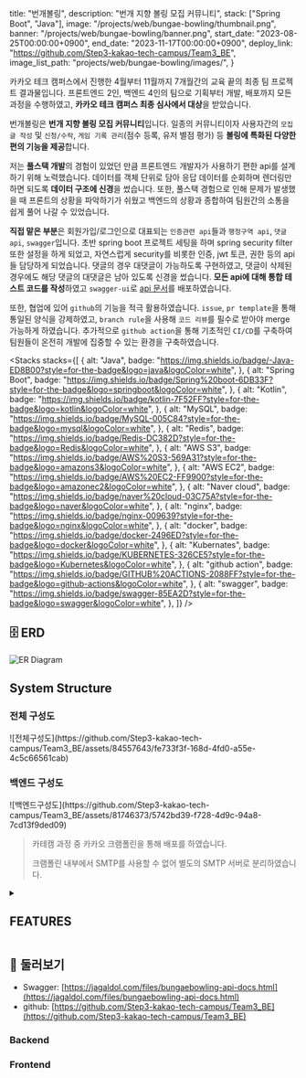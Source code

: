 

  title: "번개볼링",
  description: "번개 지향 볼링 모집 커뮤니티",
  stack: ["Spring Boot", "Java"],
  image: "/projects/web/bungae-bowling/thumbnail.png",
  banner: "/projects/web/bungae-bowling/banner.png",
  start_date: "2023-08-25T00:00:00+0900",
  end_date: "2023-11-17T00:00:00+0900",
  deploy_link: "https://github.com/Step3-kakao-tech-campus/Team3_BE",
  image_list_path: "projects/web/bungae-bowling/images/",
}

카카오 테크 캠퍼스에서 진행한 4월부터 11월까지 7개월간의 교육 끝의 최종 팀 프로젝트 결과물입니다. 프론트엔드 2인, 백엔드 4인의 팀으로 기획부터 개발, 배포까지 모든 과정을 수행하였고, **카카오 테크 캠퍼스 최종 심사에서 대상**을 받았습니다.

번개볼링은 **번개 지향 볼링 모집 커뮤니티**입니다. 일종의 커뮤니티이자 사용자간의 `모집글 작성` 및 `신청/수락`, `게임 기록 관리`(점수 등록, 유저 별점 평가) 등 **볼링에 특화된 다양한 편의 기능을 제공**합니다.

저는 **풀스택 개발**의 경험이 있었던 만큼 프론트엔드 개발자가 사용하기 편한 api를 설계하기 위해 노력했습니다. 데이터를 객체 단위로 담아 응답 데이터를 순회하며 렌더링만 하면 되도록 **데이터 구조에 신경**을 썼습니다. 또한, 풀스택 경험으로 인해 문제가 발생했을 때 프론트의 상황을 파악하기가 쉬웠고 백엔드의 상황과 종합하여 팀원간의 소통을 쉽게 풀어 나갈 수 있었습니다.

**직접 맡은 부분**은 회원가입/로그인으로 대표되는 `인증관련 api`들과 `행정구역 api`, `댓글 api`, `swagger`입니다. 초반 spring boot 프로젝트 세팅을 하며 spring security filter 또한 설정을 하게 되었고, 자연스럽게 security를 비롯한 인증, jwt 토큰, 권한 등의 api들 담당하게 되었습니다. 댓글의 경우 대댓글이 가능하도록 구현하였고, 댓글이 삭제된 경우에도 해당 댓글의 대댓글은 남아 있도록 신경을 썼습니다. **모든 api에 대해 통합 테스트 코드를 작성**하였고 `swagger-ui`로 [api 문서](https://jagaldol.com/files/bungaebowling-api-docs.html)를 배포하였습니다.

또한, 협업에 있어 `github`의 기능을 적극 활용하였습니다. `issue`, `pr template`을 통해 통일된 양식을 강제하였고, `branch rule`을 사용해 `코드 리뷰`를 필수로 받아야 merge 가능하게 하였습니다. 추가적으로 `github action`을 통해 기초적인 `CI/CD`를 구축하여 팀원들이 온전히 개발에 집중할 수 있는 환경을 구축하였습니다.

<Stacks
  stacks={[
    {
      alt: "Java",
      badge: "https://img.shields.io/badge/-Java-ED8B00?style=for-the-badge&logo=java&logoColor=white",
    },
    {
      alt: "Spring Boot",
      badge: "https://img.shields.io/badge/Spring%20boot-6DB33F?style=for-the-badge&logo=springboot&logoColor=white",
    },
    {
      alt: "Kotlin",
      badge: "https://img.shields.io/badge/kotlin-7F52FF?style=for-the-badge&logo=kotlin&logoColor=white",
    },
    {
      alt: "MySQL",
      badge: "https://img.shields.io/badge/MySQL-005C84?style=for-the-badge&logo=mysql&logoColor=white",
    },
    {
      alt: "Redis",
      badge: "https://img.shields.io/badge/Redis-DC382D?style=for-the-badge&logo=Redis&logoColor=white",
    },
    {
      alt: "AWS S3",
      badge: "https://img.shields.io/badge/AWS%20S3-569A31?style=for-the-badge&logo=amazons3&logoColor=white",
    },
    {
      alt: "AWS EC2",
      badge: "https://img.shields.io/badge/AWS%20EC2-FF9900?style=for-the-badge&logo=amazonec2&logoColor=white",
    },
    {
      alt: "Naver cloud",
      badge: "https://img.shields.io/badge/naver%20cloud-03C75A?style=for-the-badge&logo=naver&logoColor=white",
    },
    {
      alt: "nginx",
      badge: "https://img.shields.io/badge/nginx-009639?style=for-the-badge&logo=nginx&logoColor=white",
    },
    {
      alt: "docker",
      badge: "https://img.shields.io/badge/docker-2496ED?style=for-the-badge&logo=docker&logoColor=white",
    },
    {
      alt: "Kubernates",
      badge: "https://img.shields.io/badge/KUBERNETES-326CE5?style=for-the-badge&logo=Kubernetes&logoColor=white",
    },
    {
      alt: "github action",
      badge:
        "https://img.shields.io/badge/GITHUB%20ACTIONS-2088FF?style=for-the-badge&logo=github-actions&logoColor=white",
    },
    {
      alt: "swagger",
      badge: "https://img.shields.io/badge/swagger-85EA2D?style=for-the-badge&logo=swagger&logoColor=white",
    },
  ]}
/>

## 🗄️️ ERD

![ER Diagram](/projects/web/bungae-bowling/erd.png)

## System Structure

### 전체 구성도

<div className={"flex justify-center w-full"}>
  <div className={"max-w-[1000px]"}>
    ![전체구성도](https://github.com/Step3-kakao-tech-campus/Team3_BE/assets/84557643/fe733f3f-168d-4fd0-a55e-4c5c66561cab)
  </div>
</div>

### 백엔드 구성도

<div className={"flex justify-center w-full"}>
  <div className={"max-w-[1000px]"}>
    ![백엔드구성도](https://github.com/Step3-kakao-tech-campus/Team3_BE/assets/81746373/5742bd39-f728-4d9c-94a8-7cd13f9ded09)
  </div>
</div>

> 카테캠 과정 중 카카오 크램폴린을 통해 배포를 하였습니다.
>
> 크램폴린 내부에서 SMTP를 사용할 수 없어 별도의 SMTP 서버로 분리하였습니다.

<details>
  <summary><h2 className="inline-block">FEATURES</h2></summary>

### 인증

JWT를 이용하였습니다.

- ACCESS TOKEN과 REFRESH TOKEN을 구현하였으며 REFRESH TOKEN은 REDIS에 저장됩니다.
- RTR(refresh token rotation) 전략으로 리프레시를 일회용으로 사용하였습니다.
- ACCESS 토큰은 AUTHORIZATION 헤더로 BEARER 토큰으로 전달합니다.
- REFRESH 토큰은 HTTP-ONLY 쿠키로 전달하여 클라이언트의 접근을 막아 보안성을 강화하였습니다.
- 회원가입 시, 유저 권한을 바로 부여하지 않고 이메일인증을 필요하게 하여 보안성, 안정성을 강화하였습니다.

**회원가입을 하지 않은 유저는 아래의 기능만 사용이 가능합니다.(주로 조회만 가능)**

- 행정구역 관련 기능
- 모집글 조회
- 댓글 조회
- 사용자 조회 (유저 기록 조회, 참여 기록 조회, 점수 조회)

**회원가입을 한 유저는 아래의 기능을 추가로 사용할 수 있습니다.**

- 자신의 회원정보 조회 및 수정
- 쪽지 조회

**회원 가입 후 이메일인증을 받은 유저는 아래의 기능을 포함하여 모든 기능을 사용할 수 있습니다.**

- 모집글 관련 모든 기능
- 신청 관련 모든 기능
- 댓글 관련 모든 기능
- 쪽지 관련 모든 기능
- 별점 등록, 점수 등록 기능

### 메일 전송

현재 SMTP 서버는 분리되어, Naver Cloud 상에서 배포 중입니다.

#### Flask 사용 이유

크램폴린 환경에서는 카카오 정책으로 인해 HTTP 통신만 가능하다는 프로토콜 통신 제한이 있어, 외부에 SMTP 서버를 구축하여 SMTP 이메일 전송을 구현하기로 하였습니다. POST 요청에 의한 이메일 발송만 구현하면 되었기에 간결하면서도 필요한 기능을 구현할 수 있는 도구를 선택하려고 하였고, 이에 간결하게 사용할 수 있는 웹 Framework인 Flask로 메일 전송 요청에 따른 메일 전송 기능을 구현하게 되었습니다.

#### SMTP 서버 구조 설명

크램폴린 환경에서만 Naver Cloud 환경에서의 flask 서버를 활용합니다.

**HTTP POST 요청 생성하기**

- SpringBoot 상에서 Flask로 보내게 될 HTTP 요청에 대한 request를 생성하기 위해 MultiValueMap을 이용하여 request body를 생성합니다.
- HTTP Header와 requestURL을 설정하고, Proxy 설정이 된 RestTemplate을 이용하여 HTTP 통신을 통해 Flask 서버로 POST 요청을 전송합니다.

**SMTP 요청 생성하기**

- HTTP POST 요청이 들어오면, Flask 서버는 SMTP 서버로 보내게 될 SMTP 요청을 생성합니다.
- request body에서 필요한 정보를 추출하고, SMTP 요청을 생성합니다. 이때, SMTP의 text 부분에 들어갈 내용이 html이므로, MIME Type을 text/html으로 설정해야 요청이 정상적으로 보내집니다.
- SMTP 권한 설정한 후, 발신자와 수신자 그리고 text를 설정하여 SMTP 서버로 요청을 보냅니다.
- 요청이 성공적으로 전송되면 200을 반환합니다.

### 행정 구역

정부의 행정구역 데이터를 db에 미리 작성해두어 행정구역 데이터를 직접 관리하도록 구현하였습니다.

> [행정표준코드관리 시스템 - 법정동코드 목록 조회](https://www.code.go.kr/stdcode/regCodeL.do) 데이터 파일을 이용하여 sql 데이터를 생성하였습니다.

### 모집글

볼링 번개 모임을 모집하려는 사람이 작성하는 포스팅입니다.

- 모집글을 등록하면, 타 유저들이 해당 모집글에 신청을 할 수 있고, 모임을 결성할 수 있습니다.
- 참가희망자들은 참가신청 기능을 이용하여 참가신청을 할 수 있고, 모집글 게시자가 참가수락 여부를 결정할 수 있습니다.
- 댓글 기능이 있어 정보 교환 및 소통이 가능합니다.
- 이후 모집글을 베이스로 참여기록, 별점, 점수등록 등이 이루어 지기 때문에모임 확정 이후에는 모집글 내용을 수정하거나 삭제할 수 없습니다.

#### JPA Specification

모집글 데이터가 필요한 API를 구현하는 도중, 복잡한 조건처리가 필요한 로직이 있어 동적 쿼리가 필요했습니다. `queryDSL`을 학습하여 도입하기에는 프로젝트 기간이 한정적이라 비교적 사용이 쉬운 JPA Specification을 사용하였습니다.

- 참여기록 데이터에 적용된 `JPA Specification`의 일부 로직입니다.

```java
private List<Post> loadPosts(CursorRequest cursorRequest, Long userId, String condition, String status, Long cityId, String start, String end) {
int size = cursorRequest.hasSize() ? cursorRequest.size() : DEFAULT_SIZE;
Pageable pageable = PageRequest.of(0, size, Sort.by(Sort.Order.desc("id")));

Specification<Post> spec = Specification.where(conditionEqual(condition, userId))
    .and(statusEqual(status))
    .and(cityIdEqual(cityId))
    .and(createdAtBetween(start, end));

if (cursorRequest.hasKey()) {
    spec = spec.and(postIdLessThan(cursorRequest.key()));
}
    return postRepository.findAll(spec, pageable).getContent();
}
```

> 해당 부분에서 동적쿼리를 사용하지 않으면 30개가 넘는 조건을 처리해야 했기 때문에 `JPA Specification`을 도입하게 되었습니다.

### 댓글

댓글에 대댓글을 달 수 있도록 설계하였습니다.

- 조회는 비회원도 가능하지만 작성은 회원만 가능합니다.
- 커서 기반 페이징을 하였습니다.
- 삭제된 댓글에 대댓글이 있는 경우 대댓글 표시를 위해 전달이 됩니다.

- 삭제된 댓글이 표시될 경우 아래와 같이 표시됩니다.
- `content: "삭제된 댓글입니다"`
- `userId: null`

- 그외, 대댓글이 없는 삭제된 댓글과 대댓글이 삭제된 경우의 댓글은 responseBody에 포함되지 않습니다.

> 삭제된 댓글들로 인한 통일되지 않은 응답 개수 문제가 존재합니다.
>
> 이는 프론트의 구현이 무한 스크롤로 이루어 지기 때문에 적은 개수가 응답되어도 자동으로 다음 key로 요청이 일어나 사용자 경험에 큰 영향을 주지 않을 것으로 판단되어 이렇게 구현하였습니다.

### 신청, 별점

모집글 작성자 이외의 유저들은 모집글에 참여 신청을 할 수 있습니다.

- 작성자는 신청을 수락하거나 거부할 수 있습니다.
- 작성자는 신청자 목록, 신청수락완료 유저을 확인할 수 있습니다.
- 모임 시간 이후 사용자들은 별점 등록 API를 통해 참여자들에게 별점을 줄 수 있습니다.
- 별점은 사용자의 평점에 영향을 줍니다.

### 볼링 점수(스코어)

모임 이후, 해당 모임에 대해 점수를 등록할 수 있습니다.

- 점수와 함께 이미지를 등록 할 수 있어 점수에 대한 증명이 가능합니다.
- 모임 별 점수 등록은 여러개가 가능합니다.

#### 이미지 등록

외부 저장소 - `AWS S3`를 사용하였습니다.

- white listing 방식으로 확장자 검사가 이루어 집니다.
- 업로드 가능한 확장자는 png, jpg, jpeg, gif 4가지입니다.
- 이미지의 사이즈는 10MB로 제한하였습니다.

### 프로필, 정보

닉네임, 이메일, 지역 정보, 매너 점수, 볼링 Avergae 점수 등을 사용자 정보로 관리합니다.

- 타인의 프로필 조회 시 얻을 수 있는 정보
- 닉네임
- 매칭기록에 기반한 볼링 Average점수
- 매너 점수
- 지역
- 프로필 사진
- 자신의 프로필 조회 시 추가로 얻을 수 있는 정보
- id(PK)
- 이메일
- 메일인증여부

### 쪽지

다른 사용자와 1대1 대화를 할 수 있습니다.

- 카카오톡과 같은 채팅 서비스와 비슷한 사용자경험을 주기 위해 채팅 서비스와 유사하게 구현하였습니다.
- 웹소켓을 이용한 채팅 기능으로의 변경을 염두에 두고 구현하였습니다.

</details>

## 🔗 둘러보기

- Swagger: [https://jagaldol.com/files/bungaebowling-api-docs.html](https://jagaldol.com/files/bungaebowling-api-docs.html)
- github: [https://github.com/Step3-kakao-tech-campus/Team3_BE](https://github.com/Step3-kakao-tech-campus/Team3_BE) <FaGithub className="inline text-lg" />

<MemberContainer>
  <h3 className="text-center">Backend</h3>
  <MemberGrid
    members={[
      {
        imageSrc: "https://github.com/sososo0.png",
        link: "https://github.com/sososo0",
        name: "박소현/조장",
        description: "모집글, 점수 기록 api 담당",
      },
      {
        imageSrc: "https://github.com/jagaldol.png",
        link: "https://github.com/jagaldol",
        name: "안혜준/테크리더",
        description: "인증(계정), 댓글 api 담당",
      },
      {
        imageSrc: "https://github.com/xcelxlorx.png",
        link: "https://github.com/xcelxlorx",
        name: "김기해/기획리더",
        description: "신청, 참여 기록 api 담당",
      },
      {
        imageSrc: "https://github.com/yunzae.png",
        link: "https://github.com/yunzae",
        name: "김윤재/리액셔너",
        description: "행정구역, 쪽지 api 담당",
      },
    ]}
  />
  <div className="mt-20">
    <h3 className="text-center">Frontend</h3>
  </div>
  <MemberGrid
    members={[
      {
        imageSrc: "https://github.com/kjh302903.png",
        link: "https://github.com/kjh302903",
        name: "강주호/리마인더",
        description: "프론트 페이지 개발",
      },
      {
        imageSrc: "https://github.com/Heo-Donghyuk.png",
        link: "https://github.com/Heo-Donghyuk",
        name: "허동혁/타임키퍼",
        description: "프론트 페이지 개발",
      },
    ]}
  />
</MemberContainer>
